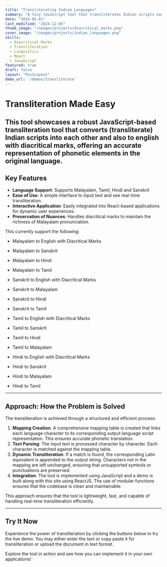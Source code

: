 ```yaml
---
title: "Transliterating Indian Languages"
summary: "A tiny JavaScript tool that transliterates Indian scripts each other and also into English with diacritical marks, preserving linguistic nuances and enabling seamless text interpretation."
date: "2024-05-01"
last_modified: "2024-12-05"
thumb_image: "/images/projects/diacritical_marks.png"
cover_image: "/images/projects/indian_languages.png"
skills:
  - Diacritical Marks
  - Transliteration
  - Linguistics
  - React
  - JavaScript
featured: true
draft: false
layout: "PostLayout"
demo_url: '/demos/transliterate'
---
```


# Transliteration Made Easy

This tool showcases a robust **JavaScript-based transliteration tool** that converts (transliterate) **Indian scripts** into **each other** and also to **english with diacritical marks**, offering an accurate representation of phonetic elements in the original language.
---

## Key Features

- **Language Support**: Supports Malayalam, Tamil, Hindi and Sanskrit
- **Ease of Use**: A simple interface to input text and see real-time transliteration.
- **Interactive Application**: Easily integrated into React-based applications for dynamic user experiences.
- **Preservation of Nuances**: Handles diacritical marks to maintain the richness of Malayalam pronunciation.

This currently support the following:
* Malayalam to English with Diacritical Marks
* Malayalam to Sanskrit
* Malayalam to Hindi
* Malayalam to Tamil

* Sanskrit to English with Diacritical Marks
* Sanskrit to Malayalam
* Sanskrit to Hindi
* Sanskrit to Tamil

* Tamil to English with Diacritical Marks
* Tamil to Sanskrit
* Tamil to Hindi
* Tamil to Malayalam

* Hindi to English with Diacritical Marks
* Hindi to Sanskrit
* Hindi to Malayalam
* Hindi to Tamil

---

## Approach: How the Problem is Solved

The transliteration is achieved through a structured and efficient process:

1. **Mapping Creation**: A comprehensive mapping table is created that links each language character to its corresponding output language script representation. This ensures accurate phonetic translation.
2. **Text Parsing**: The input text is processed character by character. Each character is matched against the mapping table.
3. **Dynamic Transliteration**: If a match is found, the corresponding Latin equivalent is appended to the output string. Characters not in the mapping are left unchanged, ensuring that unsupported symbols or punctuations are preserved.
4. **Integration**: The tool is implemented using JavaScript and a demo is built along with this site using ReactJS. The use of modular functions ensures that the codebase is clean and maintainable.

This approach ensures that the tool is lightweight, fast, and capable of handling real-time transliteration efficiently.

---

## Try It Now

Experience the power of transliteration by clicking the buttons below to try the live demo:
You may either enter the text or copy paste it for transliteration or upload the document in text format.

<MdxButton text="Try Translating a Text " url="/demos/transliterate" target="_self" />
<MdxButton text="Try Uploading a Document" url="/demos/transliterate_documents" target="_self" />

Explore the tool in action and see how you can implement it in your own applications!